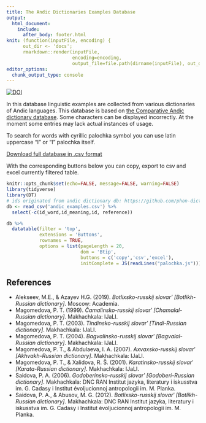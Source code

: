 ```yaml
---
title: The Andic Dictionaries Examples Database
output: 
  html_document:
    include:
      after_body: footer.html
knit: (function(inputFile, encoding) { 
      out_dir <- 'docs';
      rmarkdown::render(inputFile,
                        encoding=encoding, 
                        output_file=file.path(dirname(inputFile), out_dir, 'index.html')) })
editor_options: 
  chunk_output_type: console
---
```


[![DOI](https://zenodo.org/badge/DOI/10.5281/zenodo.7793144.svg)](https://doi.org/10.5281/zenodo.7793144)


In this database linguistic examples are collected from various dictionaries of Andic languages. This database is based on [the Comparative Andic dictionary database](https://github.com/phon-dicts-project/comparative_andic_dictionary_database). Some characters can be displayed incorrectly. At the moment some entries may lack actual instances of usage.

To search for words with cyrillic palochka symbol you can use latin uppercase "I" or "Ӏ" palochka itself.


[Download full database in .csv format](https://raw.githubusercontent.com/LingConLab/andic_dictionary_examples_database/main/andic_examples.csv)

With the corresponding buttons below you can copy, export to csv and excel currently filtered table.

```r
knitr::opts_chunk$set(echo=FALSE, message=FALSE, warning=FALSE)
library(tidyverse)
library(DT)
# ids originated from andic dictionary db: https://github.com/phon-dicts-project/comparative_andic_dictionary_database
db <- read_csv('andic_examples.csv') %>% 
  select(-c(id_word,id_meaning,id, reference))
```


```r
db %>% 
  datatable(filter = 'top',
            extensions = 'Buttons',
            rownames = TRUE,
            options = list(pageLength = 20, 
                           dom = 'Btip',
                           buttons = c('copy','csv','excel'),
                           initComplete = JS(readLines("palochka.js"))))
```

## References

- Alekseev, M.E., & Azayev H.G. (2019). *Botlixsko-russkij slovar’ [Botlikh-Russian dictionary]*. Moscow: Academia.
- Magomedova, P. T. (1999). *Čamalinsko-russkij slovarʹ [Chamalal-Russian dictionary]*. Makhachkala: IJaLI.
- Magomedova, P. T. (2003). *Tindinsko-russkij slovarʹ [Tindi-Russian dictionary]*. Makhachkala: IJaLI.
- Magomedova, P. T. (2004). *Bagvalinsko-russkij slovarʹ [Bagvalal-Russian dictionary]*. Makhachkala: IJaLI.
- Magomedova, P. T., & Abdulaeva, I. A. (2007). *Axvaxsko-russkij slovarʹ [Akhvakh-Russian dictionary]*. Makhachkala: IJaLI.
- Magomedova, P. T., & Xalidova, R. Š. (2001). *Karatinsko-russkij slovarʹ [Karata-Russian dictionary]*. Makhachkala: IJaLI.
- Saidova, P. A. (2006). *Godoberinsko-russkij slovarʹ [Godoberi-Russian dictionary]*. Makhachkala: DNC RAN Institut jazyka, literatury i iskusstva im. G. Cadasy i Institut évoljucionnoj antropologii im. M. Planka.
- Saidova, P. A., & Abusov, M. G. (2012). *Botlixsko-russkij slovarʹ [Botlikh-Russian dictionary]*. Makhachkala: DNC RAN Institut jazyka, literatury i iskusstva im. G. Cadasy i Institut évoljucionnoj antropologii im. M. Planka.
